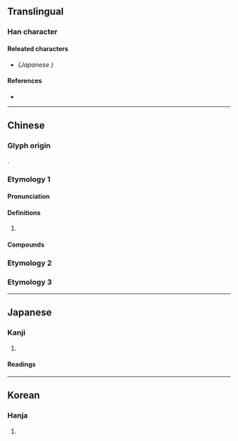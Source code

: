 {{also|溁}}
{{character info/new}}
==Translingual==

===Han character===
{{Han char|rn=85|rad=水|as=14|sn=17|four=|canj=EFFD|ids=⿰氵榮}}

====Releated characters====
* {{l|mul|[[𭱚]]}} ''(Japanese {{w|shinjitai}})''

====References====
* {{Han ref|kx=0655.290|dkj=18489|dj=1066.020|hdz=31773.040|uh=6FDA|ud=28634}}

----

==Chinese==
{{zh-forms|s=溁}}

===Glyph origin===
{{Han compound|水|alt1=氵|榮|c1=s|c2=p|t1=water|ls=psc}}.

===Etymology 1===

====Pronunciation====
{{zh-pron
|m=yíng
|c=jing4
|cat=
}}

====Definitions====
{{zh-hanzi}}

# {{zh-used2|p}}

====Compounds====
{{zh-der|濚溪|濚灣}}

===Etymology 2===
{{zh-see|瀯|v}}

===Etymology 3===
{{zh-see|濴|v}}

----

==Japanese==
{{ja-kanji forms|𭱚|濚}}

===Kanji===
{{ja-kanji|grade=|rs=水14|shin=𭱚}}

# {{defn|lang=ja|sort=水14}}

====Readings====
{{ja-readings
|goon=よう<やう
|kanon=えい
|kun=おがわ-}}

----

==Korean==

===Hanja===
{{ko-hanja|hangeul=영|eumhun=|rv=yeong|mr=yŏng|y=yeng}}

# {{defn|lang=ko|sort=水14}}